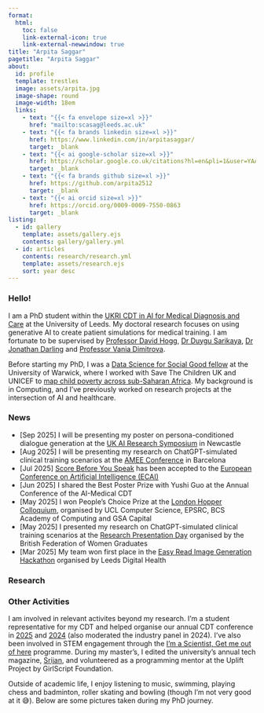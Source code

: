 ```yaml
---
format:
  html:
    toc: false
    link-external-icon: true
    link-external-newwindow: true
title: "Arpita Saggar"
pagetitle: "Arpita Saggar"
about:
  id: profile
  template: trestles
  image: assets/arpita.jpg
  image-shape: round
  image-width: 18em
  links:
    - text: "{{< fa envelope size=xl >}}"
      href: "mailto:scasag@leeds.ac.uk"
    - text: "{{< fa brands linkedin size=xl >}}"
      href: https://www.linkedin.com/in/arpitasaggar/
      target: _blank
    - text: "{{< ai google-scholar size=xl >}}"
      href: https://scholar.google.co.uk/citations?hl=en&pli=1&user=YAAJNhwAAAAJ
      target: _blank
    - text: "{{< fa brands github size=xl >}}"
      href: https://github.com/arpita2512
      target: _blank
    - text: "{{< ai orcid size=xl >}}"
      href: https://orcid.org/0009-0009-7550-0863
      target: _blank
listing: 
  - id: gallery
    template: assets/gallery.ejs
    contents: gallery/gallery.yml
  - id: articles
    contents: research/research.yml
    template: assets/research.ejs
    sort: year desc
---
```


:::{#profile}
### Hello!

I am a PhD student within the [UKRI CDT in AI for Medical Diagnosis and Care](https://ai-medical.leeds.ac.uk/) at the University of Leeds. My doctoral research focuses on using generative AI to create patient simulations for medical training. I am fortunate to be supervised by [Professor David Hogg](https://eps.leeds.ac.uk/staff/84/professor-david-hogg), [Dr Duygu Sarikaya](https://eps.leeds.ac.uk/computing/staff/13320/dr-duygu-sarikaya), [Dr Jonathan Darling](https://medicinehealth.leeds.ac.uk/medicine/staff/257/dr-jonathan-darling) and [Professor Vania Dimitrova](https://eps.leeds.ac.uk/staff/184/professor-vania-dimitrova).

Before starting my PhD, I was a [Data Science for Social Good fellow](https://warwick.ac.uk/research/data-science/warwick-data/dssgx/dssgx2022/) at the University of Warwick, where I worked with Save The Children UK and UNICEF to [map child poverty across sub-Saharan Africa](https://www.childatlas.org/blog/mapping-child-poverty). My background is in Computing, and I’ve previously worked on research projects at the intersection of AI and healthcare.
:::

### News {#sec-news}

<div class="newslist">
<ul>
  <li>[Sep 2025] I will be presenting my poster on persona-conditioned dialogue generation at the <a href="https://www.ukairs.ac.uk/" target="_blank">UK AI Research Symposium</a> in Newcastle</li>
  <li>[Aug 2025] I will be presenting my research on ChatGPT-simulated clinical training scenarios at the <a href="https://amee.org/amee-2025//" target="_blank">AMEE Conference</a> in Barcelona</li>
  <li>[Jul 2025] <a href="https://arpita2512.github.io/score_before_you_speak/" target="_blank">Score Before You Speak</a> has been accepted to the <a href="https://ecai2025.org/" target="_blank">European Conference on Artificial Intelligence (ECAI)</a></li>
  <li>[Jun 2025] I shared the Best Poster Prize with Yushi Guo at the Annual Conference of the AI-Medical CDT</li>
  <li>[May 2025] I won People's Choice Prize at the <a href="https://www.ucl.ac.uk/engineering/news/2025/jun/london-hopper-inspiring-women-celebrating-research-advancing-computing" target="_blank">London Hopper Colloquium</a>, organised by UCL Computer Science, EPSRC, BCS Academy of Computing and GSA Capital</li>
  <li>[May 2025] I presented my research on ChatGPT-simulated clinical training scenarios at the <a href="https://bfwg.org.uk/bfwg2/research-presentation-day/" target="_blank">Research Presentation Day</a> organised by the British Federation of Women Graduates</li>
  <li>[Mar 2025] My team won first place in the <a href="https://www.leedsth.nhs.uk/news/leeds-digital-health-partners-with-innovation-pop-up-for-its-first-ever-hackathon/" target="_blank">Easy Read Image Generation Hackathon</a> organised by Leeds Digital Health</li>
<!--  <li></li> -->
</ul>
</div>

### Research {#sec-research}

:::{#articles}
:::

### Other Activities {#sec-other}

I am involved in relevant activites beyond my research. I'm a student representative for my CDT and helped organise our annual CDT conference in [2025](https://ai-medical-cdt.github.io/conference2025/) and [2024](https://sites.google.com/view/leedsaimedicalcdtconference?usp=sharing) (also moderated the industry panel in 2024). I've also been involved in STEM engagement through the [I’m a Scientist, Get me out of here](https://ai24.imascientist.org.uk/profile/arpitasaggar/) programme. During my master's, I edited the university's annual tech magazine, [Srijan](https://cs.du.ac.in/students/student-activities/srijan/), and volunteered as a programming mentor at the Uplift Project by GirlScript Foundation.

Outside of academic life, I enjoy listening to music, swimming, playing chess and badminton, roller skating and bowling (though I'm not very good at it 😅). Below are some pictures taken during my PhD journey.

::: {#gallery}
:::